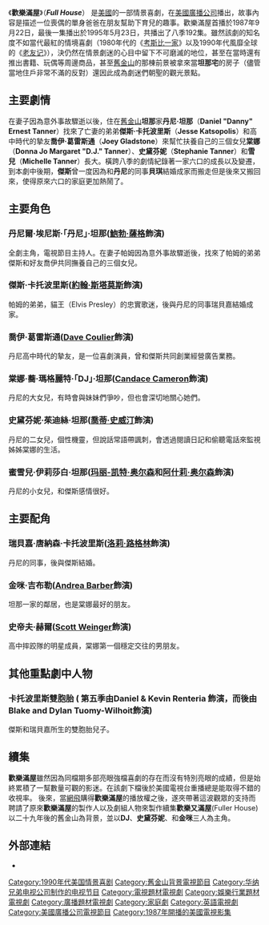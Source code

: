 {{Distinguish|穿透屋頂的High Kick！}}
{{noteTA
|G1=TV
|G2=Movie
|G3=Show
}}
{{Infobox television
| show_name = Full House
| image = 
| genre = [[情景喜劇|情景喜劇]]
| creator = [[Jeff_Franklin|Jeff Franklin]]
| starring = [[約翰·斯塔莫斯|約翰·斯塔莫斯]]<br>[[鮑勃·薩格|鮑勃·薩格]]<br>[[Dave_Coulier|Dave Coulier]]<br>[[Candace_Cameron_Bure|Candace Cameron]]<br>[[喬蒂·史威汀|喬蒂·史威汀]]<br>[[玛丽-凯特·奥尔森|玛丽-凯特·奥尔森]]<br>[[阿什莉·奥尔森|阿什莉·奥尔森]]<br>[[洛莉·路格林|洛莉·路格林]]<br>[[Andrea_Barber|Andrea Barber]]<br>[[Scott_Weinger|Scott Weinger]]<br />[[Blake_and_Dylan_Tuomy-Wilhoit|Blake and Dylan Tuomy-Wilhoit]]
| theme_music_composer = [[Jesse_Frederick|Jesse Frederick]],<br>Bennett Salvay &<br>Jeff Franklin
| opentheme = "Everywhere You Look",<br>performed by Jesse Frederick
| endtheme = "Everywhere You Look" (instrumental)
| composer = [[Jesse_Frederick|Jesse Frederick]]<br>Bennett Salvay
| country = 美國
| language = 英語
| num_seasons = 8
| num_episodes = 192
| list_episodes = 
| executive_producer = Jeff Franklin<br>[[Miller-Boyett_Productions|Thomas L. Miller<br>Robert L. Boyett]]<br>[[Dennis_Rinsler|Dennis Rinsler]] {{small|(1988–95)}}<br>[[Marc_Warren_(TV_producer)|Marc Warren]] {{small|(1988–95)}}
| producer = Don Van Atta<br>James O'Keefe {{small|(1993–95)}}<br>Bonnie Bogard Maier {{small|(1994–95)}}
| camera = [[錄影帶|錄影帶]]；[[多鏡頭模式|多鏡頭]]
| runtime = 21–25 分
| company = Jeff Franklin Productions<br>[[Miller-Boyett_Productions|Miller-Boyett Productions]]<br>[[Lorimar-Telepictures|Lorimar-Telepictures]] {{small|(1987–88)}}<br>[[Lorimar_Television|Lorimar Television]] {{small|(1988–93)}}<br/>[[Warner_Bros._Television|Warner Bros. Television]] {{small|(1993–95)}}
| distributor = [[Warner_Bros._Television_Distribution|Warner Bros. Television Distribution]] {{small|(1993–現在)}}
| network = [[美國廣播公司|ABC]]
| picture_format = [[480i|480i]] ([[4:3|4:3]] [[標準畫質電視|SDTV]])
| first_aired = {{Start date|1987|9|22}}
| last_aired = {{End date|1995|5|23}}
| followed_by = {{le|歡樂又滿屋|Fuller House (TV series)}}
| 台灣名稱 = 俏皮老爸天才娃（[[Hits_(電視頻道)|Hits]]、中視）<br/>歡樂滿屋（[[Netflix|Netflix]]）
| 港澳名稱 = 天才老爸俏皮娃（Hits）<br/>俏皮老爸天才娃（Hits）<br />歡樂滿屋（Netflix）
| 新加坡名稱 = 青春满屋
}}
《'''歡樂滿屋'''》（'''''Full House'''''） 是[[美國|美國]]的一部情景喜劇，在[[美國廣播公司|美國廣播公司]]播出，故事內容是描述一位喪偶的單身爸爸在朋友幫助下育兒的趣事。歡樂滿屋首播於1987年9月22日，最後一集播出於1995年5月23日，共播出了八季192集。雖然該劇的知名度不如當代最紅的情境喜劇（1980年代的《[[考斯比一家|考斯比一家]]》以及1990年代風靡全球的《[[老友记|老友记]]》），決仍然在情景劇迷的心目中留下不可磨滅的地位，甚至在當時還有推出書籍、玩偶等周邊商品，甚至[[舊金山|舊金山]]的那棟前景被拿來當'''坦那宅'''的房子（儘管當地住戶非常不滿的反對）還因此成為劇迷們朝聖的觀光景點。

==主要劇情==
在妻子因為意外事故驟逝以後，住在[[舊金山|舊金山]]'''坦那'''家'''丹尼·坦那'''（'''Daniel "Danny" Ernest Tanner'''）找來了亡妻的弟弟'''傑斯·卡托波里斯'''（'''Jesse Katsopolis'''）和高中時代的摯友'''喬伊·葛雷斯通'''（'''Joey Gladstone'''）來幫忙扶養自己的三個女兒'''棠娜'''（'''Donna Jo Margaret "D.J." Tanner'''）、'''史黛芬妮'''（'''Stephanie Tanner'''）和'''雪兒'''（'''Michelle Tanner'''）長大。橫跨八季的劇情紀錄著一家六口的成長以及變遷，到本劇中後期，'''傑斯'''曾一度因為和'''丹尼'''的同事'''貝琪'''結婚成家而搬走但是後來又搬回來，使得原來六口的家庭更加熱鬧了。

==主要角色==
=== 丹尼爾·埃尼斯·「丹尼」·坦那([[鮑勃·薩格|鮑勃·薩格]]飾演) ===
全劇主角，電視節目主持人。在妻子帕姆因為意外事故驟逝後，找來了帕姆的弟弟傑斯和好友喬伊共同撫養自己的三個女兒。

=== 傑斯·卡托波里斯([[約翰·斯塔莫斯|約翰·斯塔莫斯]]飾演) ===
帕姆的弟弟，貓王（Elvis Presley）的忠實歌迷，後與丹尼的同事瑞貝嘉結婚成家。

=== 喬伊·葛雷斯通([[Dave_Coulier|Dave Coulier]]飾演) ===
丹尼高中時代的摯友，是一位喜劇演員，曾和傑斯共同創業經營廣告業務。

=== 棠娜·蕎·瑪格麗特·「DJ」·坦那([[Candace_Cameron_Bure|Candace Cameron]]飾演) ===
丹尼的大女兒，有時會與妹妹們爭吵，但也會深切地關心她們。

=== 史黛芬妮·茱迪絲·坦那([[喬蒂·史威汀|喬蒂·史威汀]]飾演) ===
丹尼的二女兒，個性機靈，但說話常語帶諷刺，會透過閱讀日記和偷聽電話來監視姊姊棠娜的生活。

=== 蜜雪兒·伊莉莎白·坦那([[玛丽-凯特·奥尔森|玛丽-凯特·奥尔森]]和[[阿什莉·奥尔森|阿什莉·奥尔森]]飾演) ===
丹尼的小女兒，和傑斯感情很好。

==主要配角==
=== 瑞貝嘉·唐納森·卡托波里斯([[洛莉·路格林|洛莉·路格林]]飾演) ===
丹尼的同事，後與傑斯結婚。

=== 金咪·吉布勒([[Andrea_Barber|Andrea Barber]]飾演)===
坦那一家的鄰居，也是棠娜最好的朋友。

=== 史帝夫·赫爾([[Scott_Weinger|Scott Weinger]]飾演) ===
高中摔跤隊的明星成員，棠娜第一個穩定交往的男朋友。

==其他重點劇中人物==
=== 卡托波里斯雙胞胎 ( 第五季由Daniel & Kevin Renteria 飾演，而後由 Blake and Dylan Tuomy-Wilhoit飾演)===
傑斯和瑞貝嘉所生的雙胞胎兒子。

==續集==
'''歡樂滿屋'''雖然因為同檔期多部亮眼強檔喜劇的存在而沒有特別亮眼的成績，但是始終累積了一幫數量可觀的影迷。在該劇下檔後於美國電視台重播總是能取得不錯的收視率。
後來，當[[網飛|網飛]]購得'''歡樂滿屋'''的播放權之後，遂夾帶著這波觀眾的支持而聘請了原來'''歡樂滿屋'''的製作人以及劇組人物來製作續集'''歡樂又滿屋'''(Fuller House)
以二十九年後的舊金山為背景，並以'''DJ'''、'''史黛芬妮'''、和'''金咪'''三人為主角。

==外部連結==
* {{IMDb title|0092359}}

{{DEFAULTSORT:Full House}}
[[Category:1990年代美国情景喜剧|Category:1990年代美国情景喜剧]]
[[Category:舊金山背景電視節目|Category:舊金山背景電視節目]]
[[Category:华纳兄弟电视公司制作的电视节目|Category:华纳兄弟电视公司制作的电视节目]]
[[Category:電視題材電視劇|Category:電視題材電視劇]]
[[Category:娛樂行業題材電視劇|Category:娛樂行業題材電視劇]]
[[Category:廣播題材電視劇|Category:廣播題材電視劇]]
[[Category:家庭劇|Category:家庭劇]]
[[Category:英語電視劇|Category:英語電視劇]]
[[Category:美國廣播公司電視節目|Category:美國廣播公司電視節目]]
[[Category:1987年開播的美國電視影集|Category:1987年開播的美國電視影集]]